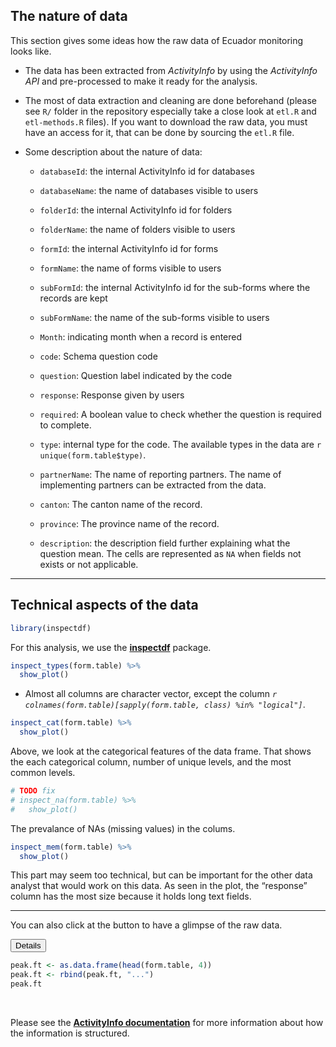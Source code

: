 
## The nature of data

This section gives some ideas how the raw data of Ecuador monitoring looks like. 

* The data has been
extracted from *ActivityInfo* by using the *ActivityInfo API* and pre-processed
to make it ready for the analysis. 

* The most of data extraction and cleaning are
done beforehand (please see `R/` folder in the repository especially take a
close look at `etl.R` and `etl-methods.R` files). If you want to download the
raw data, you must have an access for it, that can be done by sourcing the
`etl.R` file.

* Some description about the nature of data:
  
  + `databaseId`: the internal ActivityInfo id for databases
    
  + `databaseName`: the name of databases visible to users
  
  + `folderId`: the internal ActivityInfo id for folders
  
  + `folderName`: the name of folders visible to users
  
  + `formId`: the internal ActivityInfo id for forms
  
  + `formName`: the name of forms visible to users
  
  + `subFormId`: the internal ActivityInfo id for the sub-forms where the records are kept
  
  + `subFormName`: the name of the sub-forms visible to users
  
  + `Month`: indicating month when a record is entered
  
  + `code`: Schema question code
  
  + `question`: Question label indicated by the code
  
  + `response`: Response given by users
  
  + `required`: A boolean value to check whether the question is required to complete.
  
  + `type`: internal type for the code. The available types in the data are 
  `r unique(form.table$type)`.
  
  + `partnerName`: The name of reporting partners. The name of implementing
  partners can be extracted from the data.
  
  + `canton`: The canton name of the record.
  
  + `province`: The province name of the record.
  
  + `description`: the description field further explaining what the question mean.
  The cells are represented as `NA` when fields not exists or not applicable.

<hr>

## Technical aspects of the data

```r
library(inspectdf)
```

For this analysis, we use the
[**inspectdf**](https://cran.r-project.org/package=inspectdf) package.

```r
inspect_types(form.table) %>%
  show_plot()
```

+ Almost all columns are character vector, except the column
*`r colnames(form.table)[sapply(form.table, class) %in% "logical"]`*.

```r
inspect_cat(form.table) %>%
  show_plot()
```

Above, we look at the categorical features of the data frame. That shows the each
categorical column, number of unique levels, and the most common levels.

```r
# TODO fix
# inspect_na(form.table) %>%
#   show_plot()
```

The prevalance of NAs (missing values) in the colums.

```r
inspect_mem(form.table) %>%
  show_plot()
```

This part may seem too technical, but can be important for the other data
analyst that would work on this data.
As seen in the plot, the "response" column has the most size because it holds
long text fields.

<hr>

You can also click at the button to have a glimpse of the raw data.

<button class="btn btn-primary" data-toggle="collapse" data-target="#dataPeak">Details</button>
<div id="dataPeak" class="collapse">  

```r
peak.ft <- as.data.frame(head(form.table, 4))
peak.ft <- rbind(peak.ft, "...")
peak.ft
```

</div>

<br>

Please see the
[**ActivityInfo documentation**](http://help.activityinfo.org/m/quick_start_database_design/c/240396)
for more information about how the information is structured.

